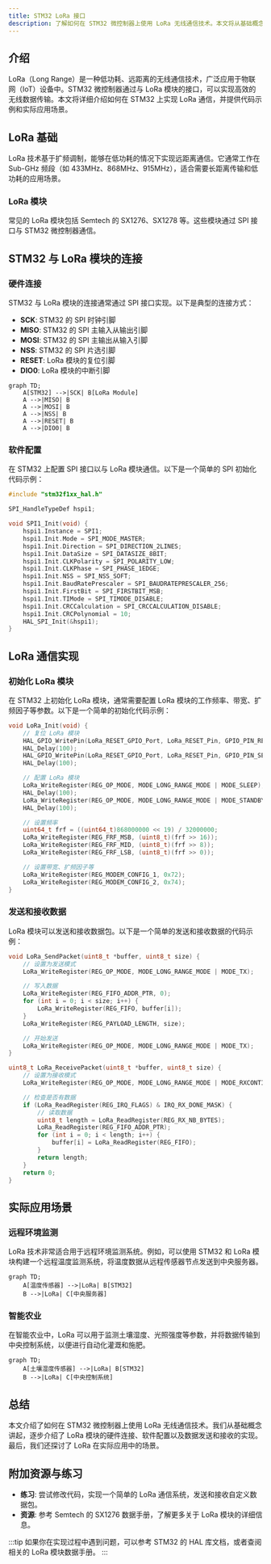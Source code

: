 ```yaml
---
title: STM32 LoRa 接口
description: 了解如何在 STM32 微控制器上使用 LoRa 无线通信技术。本文将从基础概念讲起，逐步介绍 LoRa 接口的实现，并提供代码示例和实际应用场景。
---
```


## 介绍

LoRa（Long Range）是一种低功耗、远距离的无线通信技术，广泛应用于物联网（IoT）设备中。STM32 微控制器通过与 LoRa 模块的接口，可以实现高效的无线数据传输。本文将详细介绍如何在 STM32 上实现 LoRa 通信，并提供代码示例和实际应用场景。

## LoRa 基础

LoRa 技术基于扩频调制，能够在低功耗的情况下实现远距离通信。它通常工作在 Sub-GHz 频段（如 433MHz、868MHz、915MHz），适合需要长距离传输和低功耗的应用场景。

### LoRa 模块

常见的 LoRa 模块包括 Semtech 的 SX1276、SX1278 等。这些模块通过 SPI 接口与 STM32 微控制器通信。

## STM32 与 LoRa 模块的连接

### 硬件连接

STM32 与 LoRa 模块的连接通常通过 SPI 接口实现。以下是典型的连接方式：

- **SCK**: STM32 的 SPI 时钟引脚
- **MISO**: STM32 的 SPI 主输入从输出引脚
- **MOSI**: STM32 的 SPI 主输出从输入引脚
- **NSS**: STM32 的 SPI 片选引脚
- **RESET**: LoRa 模块的复位引脚
- **DIO0**: LoRa 模块的中断引脚

```mermaid
graph TD;
    A[STM32] -->|SCK| B[LoRa Module]
    A -->|MISO| B
    A -->|MOSI| B
    A -->|NSS| B
    A -->|RESET| B
    A -->|DIO0| B
```

### 软件配置

在 STM32 上配置 SPI 接口以与 LoRa 模块通信。以下是一个简单的 SPI 初始化代码示例：

```c
#include "stm32f1xx_hal.h"

SPI_HandleTypeDef hspi1;

void SPI1_Init(void) {
    hspi1.Instance = SPI1;
    hspi1.Init.Mode = SPI_MODE_MASTER;
    hspi1.Init.Direction = SPI_DIRECTION_2LINES;
    hspi1.Init.DataSize = SPI_DATASIZE_8BIT;
    hspi1.Init.CLKPolarity = SPI_POLARITY_LOW;
    hspi1.Init.CLKPhase = SPI_PHASE_1EDGE;
    hspi1.Init.NSS = SPI_NSS_SOFT;
    hspi1.Init.BaudRatePrescaler = SPI_BAUDRATEPRESCALER_256;
    hspi1.Init.FirstBit = SPI_FIRSTBIT_MSB;
    hspi1.Init.TIMode = SPI_TIMODE_DISABLE;
    hspi1.Init.CRCCalculation = SPI_CRCCALCULATION_DISABLE;
    hspi1.Init.CRCPolynomial = 10;
    HAL_SPI_Init(&hspi1);
}
```

## LoRa 通信实现

### 初始化 LoRa 模块

在 STM32 上初始化 LoRa 模块，通常需要配置 LoRa 模块的工作频率、带宽、扩频因子等参数。以下是一个简单的初始化代码示例：

```c
void LoRa_Init(void) {
    // 复位 LoRa 模块
    HAL_GPIO_WritePin(LoRa_RESET_GPIO_Port, LoRa_RESET_Pin, GPIO_PIN_RESET);
    HAL_Delay(100);
    HAL_GPIO_WritePin(LoRa_RESET_GPIO_Port, LoRa_RESET_Pin, GPIO_PIN_SET);
    HAL_Delay(100);

    // 配置 LoRa 模块
    LoRa_WriteRegister(REG_OP_MODE, MODE_LONG_RANGE_MODE | MODE_SLEEP);
    HAL_Delay(100);
    LoRa_WriteRegister(REG_OP_MODE, MODE_LONG_RANGE_MODE | MODE_STANDBY);
    HAL_Delay(100);

    // 设置频率
    uint64_t frf = ((uint64_t)868000000 << 19) / 32000000;
    LoRa_WriteRegister(REG_FRF_MSB, (uint8_t)(frf >> 16));
    LoRa_WriteRegister(REG_FRF_MID, (uint8_t)(frf >> 8));
    LoRa_WriteRegister(REG_FRF_LSB, (uint8_t)(frf >> 0));

    // 设置带宽、扩频因子等
    LoRa_WriteRegister(REG_MODEM_CONFIG_1, 0x72);
    LoRa_WriteRegister(REG_MODEM_CONFIG_2, 0x74);
}
```

### 发送和接收数据

LoRa 模块可以发送和接收数据包。以下是一个简单的发送和接收数据的代码示例：

```c
void LoRa_SendPacket(uint8_t *buffer, uint8_t size) {
    // 设置为发送模式
    LoRa_WriteRegister(REG_OP_MODE, MODE_LONG_RANGE_MODE | MODE_TX);

    // 写入数据
    LoRa_WriteRegister(REG_FIFO_ADDR_PTR, 0);
    for (int i = 0; i < size; i++) {
        LoRa_WriteRegister(REG_FIFO, buffer[i]);
    }
    LoRa_WriteRegister(REG_PAYLOAD_LENGTH, size);

    // 开始发送
    LoRa_WriteRegister(REG_OP_MODE, MODE_LONG_RANGE_MODE | MODE_TX);
}

uint8_t LoRa_ReceivePacket(uint8_t *buffer, uint8_t size) {
    // 设置为接收模式
    LoRa_WriteRegister(REG_OP_MODE, MODE_LONG_RANGE_MODE | MODE_RXCONTINUOUS);

    // 检查是否有数据
    if (LoRa_ReadRegister(REG_IRQ_FLAGS) & IRQ_RX_DONE_MASK) {
        // 读取数据
        uint8_t length = LoRa_ReadRegister(REG_RX_NB_BYTES);
        LoRa_ReadRegister(REG_FIFO_ADDR_PTR);
        for (int i = 0; i < length; i++) {
            buffer[i] = LoRa_ReadRegister(REG_FIFO);
        }
        return length;
    }
    return 0;
}
```

## 实际应用场景

### 远程环境监测

LoRa 技术非常适合用于远程环境监测系统。例如，可以使用 STM32 和 LoRa 模块构建一个远程温度监测系统，将温度数据从远程传感器节点发送到中央服务器。

```mermaid
graph TD;
    A[温度传感器] -->|LoRa| B[STM32]
    B -->|LoRa| C[中央服务器]
```

### 智能农业

在智能农业中，LoRa 可以用于监测土壤湿度、光照强度等参数，并将数据传输到中央控制系统，以便进行自动化灌溉和施肥。

```mermaid
graph TD;
    A[土壤湿度传感器] -->|LoRa| B[STM32]
    B -->|LoRa| C[中央控制系统]
```

## 总结

本文介绍了如何在 STM32 微控制器上使用 LoRa 无线通信技术。我们从基础概念讲起，逐步介绍了 LoRa 模块的硬件连接、软件配置以及数据发送和接收的实现。最后，我们还探讨了 LoRa 在实际应用中的场景。

## 附加资源与练习

- **练习**: 尝试修改代码，实现一个简单的 LoRa 通信系统，发送和接收自定义数据包。
- **资源**: 参考 Semtech 的 SX1276 数据手册，了解更多关于 LoRa 模块的详细信息。

:::tip
如果你在实现过程中遇到问题，可以参考 STM32 的 HAL 库文档，或者查阅相关的 LoRa 模块数据手册。
:::